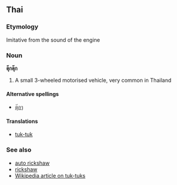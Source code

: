 ==Thai==
===Etymology===
Imitative from the sound of the engine

===Noun===
'''ตุ๊กตุ๊ก'''<!-- possibly also ตุ๊ก ตุ๊ก but spaces are not generally used in Thai -->

# A small 3-wheeled motorised vehicle, very common in Thailand

====Alternative spellings====
*[[ตุ๊กๆ]]<!-- possibly also ตุ๊ก ๆ but spaces are not generally used in Thai -->

====Translations====
*[[tuk-tuk]]<!-- probably lots of variations, probably no standard spelling yet -->

===See also===
*[[auto rickshaw]]
*[[rickshaw]]
*[[w:Tuk-tuk|Wikipedia article on tuk-tuks]]